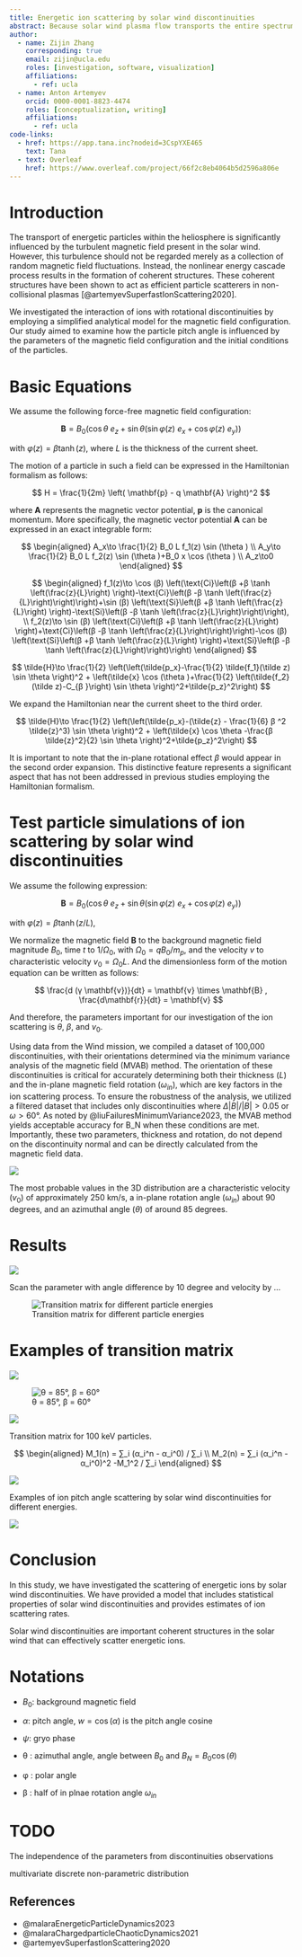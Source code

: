```yaml
---
title: Energetic ion scattering by solar wind discontinuities
abstract: Because solar wind plasma flow transports the entire spectrum of magnetic field fluctuations (from low-frequency inertial range to electron kinetic range), it is a natural laboratory for plasma turbulence investigation. Among the various wave modes and coherent plasma structures that contribute to this spectrum, one of the most important solar wind elements is ion-scale solar wind discontinuities. These structures, which carry very intense current, have been considered as a free energy source for plasma instabilities that contribute to solar wind heating. Investigations of such discontinuities have been mostly focused on their magnetic field signatures; much less is known about their role in scattering of energetic ions. In this study, we consider observational-based model of ion dynamics and scattering in force-free rotational magnetic discontinuities. Focusing on quantification of the scattering effect, we demonstrate that background sheared magnetic field plays an important role in determining the efficiency of pitch angle scattering. We provide a model included statistical properties of solar wind discontinuities and providing estimates of ion scattering rate.
author:
  - name: Zijin Zhang
    corresponding: true
    email: zijin@ucla.edu
    roles: [investigation, software, visualization]
    affiliations:
      - ref: ucla
  - name: Anton Artemyev
    orcid: 0000-0001-8823-4474
    roles: [conceptualization, writing]
    affiliations:
      - ref: ucla
code-links:
  - href: https://app.tana.inc?nodeid=3CspYXE465
    text: Tana
  - text: Overleaf
    href: https://www.overleaf.com/project/66f2c8eb4064b5d2596a806e
---
```


<!-- 
Figure 1: two examples of discontinuity observations in ARTEMIS data (gse magnetic field, solar wind speed in gse, lmn magnetic field, ion omnidirection spectrum) with hodographs and fitting Bm(Bl)
Figure 2: distribution of kappa_m, thickness L/di, distributions of energies estimated from L=\rhoi equation
Figure 3: typical examples of ion trajectories (6 panels for different km, alpha) in 3D; use both initial z>0 and z<0 to show difference in dynamics
Figure 4: phase portraits in (kx, px) for a few km and alpha (boundaries and different colors for two/one potential wells)
Figure 5: Poincare maps for several km and alpha
Figure 6: several examples of (px_init, px_final) matrix for different km and alpha; the same matrix in pitch-angle space; most of results for z<0 (well scattered particles) and a couple examples for z>0
Figure 7: (km, alpha) space with color showing averaged over 10% variance of pitch-angle maximum (over initial px).
Figure 8, 9-10: these will be results of mapping technique for which we can use your maxtrixes. Let us discuss what do with this figures, as they should show the effective scattering rate that is more universal than pitch-angle variance 
-->


# Introduction

The transport of energetic particles within the heliosphere is significantly influenced by the turbulent magnetic field present in the solar wind. However, this turbulence should not be regarded merely as a collection of random magnetic field fluctuations. Instead, the nonlinear energy cascade process results in the formation of coherent structures. These coherent structures have been shown to act as efficient particle scatterers in non-collisional plasmas [@artemyevSuperfastIonScattering2020]. 

We investigated the interaction of ions with rotational discontinuities by employing a simplified analytical model for the magnetic field configuration. Our study aimed to examine how the particle pitch angle is influenced by the parameters of the magnetic field configuration and the initial conditions of the particles.

# Basic Equations

We assume the following force-free magnetic field configuration:

$$
\mathbf{B} = B_0 (\cos θ \ e_z + \sin θ ( \sin φ(z) \ e_x + \cos φ (z) \ e_y))
$$

with $φ(z) = β \tanh(z)$, where $L$ is the thickness of the current sheet.

The motion of a particle in such a field can be expressed in the Hamiltonian formalism as follows:

$$
 H = \frac{1}{2m} \left( \mathbf{p} - q \mathbf{A} \right)^2
$$

where $\mathbf{A}$ represents the magnetic vector potential, $\mathbf{p}$ is the canonical momentum. More specifically, the magnetic vector potential $\mathbf{A}$ can be expressed in an exact integrable form:

$$
\begin{aligned}
A_x\to \frac{1}{2} B_0 L f_1(z) \sin (\theta )
\\
A_y\to \frac{1}{2} B_0 L f_2(z) \sin (\theta )+B_0 x \cos (\theta )
\\
A_z\to0
\end{aligned}
$$

$$
\begin{aligned}
f_1(z)\to \cos (β) \left(\text{Ci}\left(β +β \tanh \left(\frac{z}{L}\right)  \right)-\text{Ci}\left(β -β  \tanh \left(\frac{z}{L}\right)\right)\right)+\sin (β) \left(\text{Si}\left(β +β \tanh \left(\frac{z}{L}\right) \right)-\text{Si}\left(β -β  \tanh \left(\frac{z}{L}\right)\right)\right),
\\
f_2(z)\to \sin (β) \left(\text{Ci}\left(β +β \tanh \left(\frac{z}{L}\right)  \right)+\text{Ci}\left(β -β  \tanh \left(\frac{z}{L}\right)\right)\right)-\cos (β) \left(\text{Si}\left(β +β \tanh \left(\frac{z}{L}\right)  \right)+\text{Si}\left(β -β  \tanh \left(\frac{z}{L}\right)\right)\right)
\end{aligned}
$$

$$
\tilde{H}\to \frac{1}{2} \left(\left(\tilde{p_x}-\frac{1}{2} \tilde{f_1}(\tilde z) \sin \theta \right)^2 + \left(\tilde{x} \cos (\theta )+\frac{1}{2} \left(\tilde{f_2}(\tilde z)-C_{β }\right) \sin \theta \right)^2+\tilde{p_z}^2\right)
$$

We expand the Hamiltonian near the current sheet to the third order.

$$
\tilde{H}\to \frac{1}{2} \left(\left(\tilde{p_x}-(\tilde{z} - \frac{1}{6} β ^2 \tilde{z}^3) \sin \theta \right)^2 + \left(\tilde{x} \cos \theta -\frac{β  \tilde{z}^2}{2} \sin \theta \right)^2+\tilde{p_z}^2\right)
$$

It is important to note that the in-plane rotational effect $β$ would appear in the second order expansion. This distinctive feature represents a significant aspect that has not been addressed in previous studies employing the Hamiltonian formalism.

# Test particle simulations of ion scattering by solar wind discontinuities

We assume the following expression:

$$
 \mathbf{B} = B_0 (\cos θ \ e_z + \sin θ ( \sin φ(z) \ e_x + \cos φ (z) \ e_y))
$$

with $φ(z) = β \tanh(z/L)$, 

We normalize the magnetic field $\mathbf{B}$ to the background magnetic field magnitude $B_0$, time $t$ to $1/Ω_0$, with $Ω_0 = q B_0/m_p$, and the velocity $v$ to characteristic velocity $v_0 = Ω_0 L$. And the dimensionless form of the motion equation can be written as follows:

$$
\frac{d (γ \mathbf{v})}{dt} = \mathbf{v} \times \mathbf{B} ,
\frac{d\mathbf{r}}{dt} = \mathbf{v}
$$

And therefore, the parameters important for our investigation of the ion scattering is $θ$, $β$, and $v_0$.

Using data from the Wind mission, we compiled a dataset of 100,000 discontinuities, with their orientations determined via the minimum variance analysis of the magnetic field (MVAB) method. The orientation of these discontinuities is critical for accurately determining both their thickness ($L$) and the in-plane magnetic field rotation ($ω_{in}$), which are key factors in the ion scattering process. To ensure the robustness of the analysis, we utilized a filtered dataset that includes only discontinuities where $Δ|B|/|B| > 0.05$ or $ω > 60°$. As noted by @liuFailuresMinimumVariance2023, the MVAB method yields acceptable accuracy for B_N when these conditions are met. Importantly, these two parameters, thickness and rotation, do not depend on the discontinuity normal and can be directly calculated from the magnetic field data.

![](figures/wind_hist3d.png)

The most probable values in the 3D distribution are a characteristic velocity ($v_0$) of approximately 250 km/s, a in-plane rotation angle ($ω_{in}$) about 90 degrees, and an azimuthal angle ($θ$) of around 85 degrees.

# Results

![](figures/example_tp.png)

Scan the parameter with angle difference by 10 degree and velocity by ...

![Transition matrix for different particle energies](figures/tm_stats_vPs.png)


# Examples of transition matrix

![](figures/tm/example.png)

![θ = 85°, β = 60°](figures/tm/example_subset.png)

::: {#fig-tm-stats-100keV}
![](figures/tm/tm_stats_100keV.png)

Transition matrix for 100 keV particles.
:::


$$
\begin{aligned}
M_1(n) = ∑_i (α_i^n - α_i^0) / ∑_i
\\
M_2(n) = ∑_i (α_i^n - α_i^0)^2  -M_1^2 / ∑_i
\end{aligned}
$$

::: {#fig-pa-jump-history}
![](figures/pa_jump_history.png)

Examples of ion pitch angle scattering by solar wind discontinuities for different energies.
:::

![](figures/pa_jump_history_high.png)

# Conclusion

In this study, we have investigated the scattering of energetic ions by solar wind discontinuities. We have provided a model that includes statistical properties of solar wind discontinuities and provides estimates of ion scattering rates.

Solar wind discontinuities are important coherent structures in the solar wind that can effectively scatter energetic ions. 


# Notations

-   $B_0$: background magnetic field

-   $α$: pitch angle, $w = \cos(α)$ is the pitch angle cosine

-   $ψ$: gryo phase

-   θ : azimuthal angle, angle between $B_0$ and $B_N = B_0 \cos(θ)$

-   φ : polar angle

-   β : half of in plnae rotation angle $ω_{in}$

# TODO

The independence of the parameters from discontinuities observations

multivariate discrete non-parametric distribution

## References

-   @malaraEnergeticParticleDynamics2023
-   @malaraChargedparticleChaoticDynamics2021
-   @artemyevSuperfastIonScattering2020